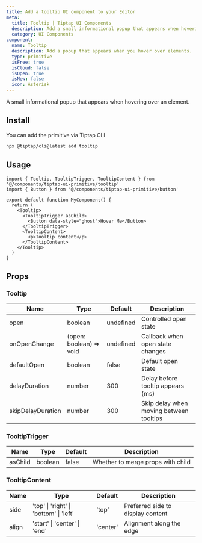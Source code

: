 ```yaml
---
title: Add a tooltip UI component to your Editor
meta:
  title: Tooltip | Tiptap UI Components
  description: Add a small informational popup that appears when hovering over an element. More in the docs!
  category: UI Components
component:
  name: Tooltip
  description: Add a popup that appears when you hover over elements.
  type: primitive
  isFree: true
  isCloud: false
  isOpen: true
  isNew: false
  icon: Asterisk
---
```



A small informational popup that appears when hovering over an element.

<CodeDemo
  isScrollable
  isSmall
  src="https://template.tiptap.dev/preview/tiptap-ui-primitive/tooltip"
/>

## Install

You can add the primitive via Tiptap CLI

```bash
npx @tiptap/cli@latest add tooltip
```

## Usage

```tsx
import { Tooltip, TooltipTrigger, TooltipContent } from '@/components/tiptap-ui-primitive/tooltip'
import { Button } from '@/components/tiptap-ui-primitive/button'

export default function MyComponent() {
  return (
    <Tooltip>
      <TooltipTrigger asChild>
        <Button data-style="ghost">Hover Me</Button>
      </TooltipTrigger>
      <TooltipContent>
        <p>Tooltip content</p>
      </TooltipContent>
    </Tooltip>
  )
}
```

## Props

### Tooltip

| Name              | Type                    | Default   | Description                             |
| ----------------- | ----------------------- | --------- | --------------------------------------- |
| open              | boolean                 | undefined | Controlled open state                   |
| onOpenChange      | (open: boolean) => void | undefined | Callback when open state changes        |
| defaultOpen       | boolean                 | false     | Default open state                      |
| delayDuration     | number                  | 300       | Delay before tooltip appears (ms)       |
| skipDelayDuration | number                  | 300       | Skip delay when moving between tooltips |

### TooltipTrigger

| Name    | Type    | Default | Description                       |
| ------- | ------- | ------- | --------------------------------- |
| asChild | boolean | false   | Whether to merge props with child |

### TooltipContent

| Name  | Type                                   | Default  | Description                       |
| ----- | -------------------------------------- | -------- | --------------------------------- |
| side  | 'top' \| 'right' \| 'bottom' \| 'left' | 'top'    | Preferred side to display content |
| align | 'start' \| 'center' \| 'end'           | 'center' | Alignment along the edge          |
